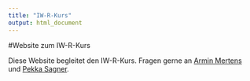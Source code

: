 ```yaml
---
title: "IW-R-Kurs"
output: html_document
---
```


#Website zum IW-R-Kurs

Diese Website begleitet den IW-R-Kurs. Fragen gerne an [Armin Mertens](mailto:armin.mertens@iwkoeln.de?subject=[IW-R-Kurs]) und [Pekka Sagner](mailto:sagner@iwkoeln.de?subject=[IW-R-Kurs]).